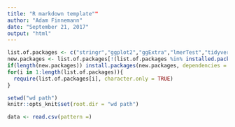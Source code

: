```yaml
---
title: "R markdown template""
author: "Adam Finnemann"
date: "September 21, 2017"
output: "html"
---
```

  
```r

list.of.packages <- c("stringr","ggplot2","ggExtra","lmerTest","tidyverse", "zoo","lubridate", "data.table")
new.packages <- list.of.packages[!(list.of.packages %in% installed.packages()[,"Package"])]
if(length(new.packages)) install.packages(new.packages, dependencies = TRUE)
for(i in 1:length(list.of.packages)){
  require(list.of.packages[i], character.only = TRUE)
}

setwd("wd path")
knitr::opts_knit$set(root.dir = "wd path")

data <- read.csv(pattern =)
```

```r

```

```r

```

```r

```

